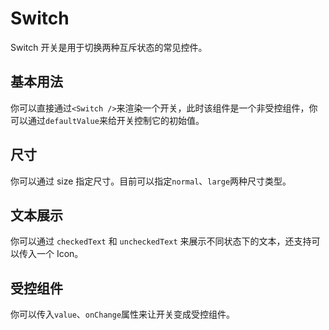 
# Switch

Switch 开关是用于切换两种互斥状态的常见控件。

## 基本用法

你可以直接通过`<Switch />`来渲染一个开关，此时该组件是一个非受控组件，你可以通过`defaultValue`来给开关控制它的初始值。

<CodeBlock>
  <Base />
</CodeBlock>

## 尺寸

你可以通过 size 指定尺寸。目前可以指定`normal`、`large`两种尺寸类型。

<CodeBlock>
  <Size />
</CodeBlock>

## 文本展示

你可以通过 `checkedText` 和 `uncheckedText` 来展示不同状态下的文本，还支持可以传入一个 Icon。

<CodeBlock>
  <Text />
</CodeBlock>

## 受控组件

你可以传入`value`、`onChange`属性来让开关变成受控组件。

<CodeBlock>
  <Controlled />
</CodeBlock>
